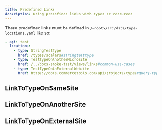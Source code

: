 ```yaml
---
title: Predefined Links
description: Using predefined links with types or resources
---
```


These predefined links must be defined in `/<root>/src/data/type-locations.yaml` like so:

```yaml
- api: test
  locations:
    - type: StringTestType
      href: /types/scalars#stringtesttype
    - type: TestTypeOnAnotherMicrosite
      href: /../docs-smoke-test/views/links#common-use-cases
    - type: TestTypeOnAnExternalWebsite
      href: https://docs.commercetools.com/api/projects/types#query-types
```

## LinkToTypeOnSameSite

<ApiType apiKey="test" type="LinkToTypeOnSameSite" />

## LinkToTypeOnAnotherSite

<ApiType apiKey="test" type="LinkToTypeOnAnotherSite" />

## LinkToTypeOnExternalSite

<ApiType apiKey="test" type="LinkToTypeOnExternalSite" />
